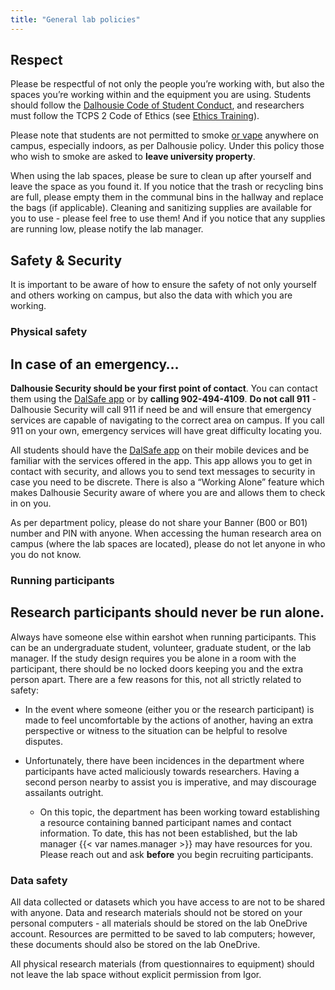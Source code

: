 ```yaml
---
title: "General lab policies"
---
```


## Respect {#sec-respect}

Please be respectful of not only the people you're working with, but also the spaces you're working within and the equipment you are using. Students should follow the [Dalhousie Code of Student Conduct](https://www.dal.ca/campus_life/safety-respect/student-rights-and-responsibilities/student-life-policies/code-of-student-conduct.html), and researchers must follow the TCPS 2 Code of Ethics (see [Ethics Training](starting.qmd#sec-complete-ethics-training)).

Please note that students are not permitted to smoke [or vape]{.underline} anywhere on campus, especially indoors, as per Dalhousie policy. Under this policy those who wish to smoke are asked to **leave university property**.

When using the lab spaces, please be sure to clean up after yourself and leave the space as you found it. If you notice that the trash or recycling bins are full, please empty them in the communal bins in the hallway and replace the bags (if applicable). Cleaning and sanitizing supplies are available for you to use - please feel free to use them! And if you notice that any supplies are running low, please notify the lab manager.

## Safety & Security {#sec-security}

It is important to be aware of how to ensure the safety of not only yourself and others working on campus, but also the data with which you are working.

### Physical safety

::: {.callout-important appearance="simple"}
## In case of an emergency...

**Dalhousie Security should be your first point of contact**. You can contact them using the [DalSafe app](https://www.dal.ca/dept/facilities/services/security-services/dalsafe1.html) or by **calling 902-494-4109**. **Do not call 911** - Dalhousie Security will call 911 if need be and will ensure that emergency services are capable of navigating to the correct area on campus. If you call 911 on your own, emergency services will have great difficulty locating you.
:::

All students should have the [DalSafe app](https://www.dal.ca/dept/facilities/services/security-services/dalsafe1.html) on their mobile devices and be familiar with the services offered in the app. This app allows you to get in contact with security, and allows you to send text messages to security in case you need to be discrete. There is also a "Working Alone" feature which makes Dalhousie Security aware of where you are and allows them to check in on you.

As per department policy, please do not share your Banner (B00 or B01) number and PIN with anyone. When accessing the human research area on campus (where the lab spaces are located), please do not let anyone in who you do not know.

### Running participants

::: {.callout-important appearance="simple"}
## Research participants should never be run alone.
:::

Always have someone else within earshot when running participants. This can be an undergraduate student, volunteer, graduate student, or the lab manager. If the study design requires you be alone in a room with the participant, there should be no locked doors keeping you and the extra person apart. There are a few reasons for this, not all strictly related to safety:

-   In the event where someone (either you or the research participant) is made to feel uncomfortable by the actions of another, having an extra perspective or witness to the situation can be helpful to resolve disputes.

-   Unfortunately, there have been incidences in the department where participants have acted maliciously towards researchers. Having a second person nearby to assist you is imperative, and may discourage assailants outright.

    -   On this topic, the department has been working toward establishing a resource containing banned participant names and contact information. To date, this has not been established, but the lab manager {{< var names.manager >}} may have resources for you. Please reach out and ask **before** you begin recruiting participants.

### Data safety

All data collected or datasets which you have access to are not to be shared with anyone. Data and research materials should not be stored on your personal computers - all materials should be stored on the lab OneDrive account. Resources are permitted to be saved to lab computers; however, these documents should also be stored on the lab OneDrive.

All physical research materials (from questionnaires to equipment) should not leave the lab space without explicit permission from Igor.
